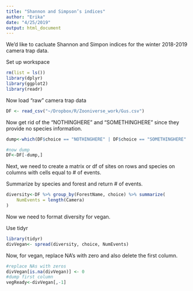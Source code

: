```yaml
---
title: "Shannon and Simpson’s indices"
author: "Erika"
date: "4/25/2019"
output: html_document
---
```

We'd like to cacluate Shannon and Simpon indices for the winter 2018-2019 camera trap data.

Set up workspace
```r
rm(list = ls())
library(dplyr)
library(ggplot2)
library(readr)
```

Now load "raw" camera trap data
```r
DF <- read_csv("~/Dropbox/R/Zooniverse_work/Gus.csv")
```
Now get rid of the "NOTHINGHERE" and "SOMETHINGHERE" since they provide no species information.

```r
dump<-which(DF$choice == "NOTHINGHERE" | DF$choice == "SOMETHINGHERE" | DF$choice == "HUMAN")

#now dump
DF<-DF[-dump,]
```
Next, we need to create a matrix or df of sites on rows and species on columns with cells equal to # of events.

Summarize by species and forest and return # of events.

```r
diversity<-DF %>% group_by(ForestName, choice) %>% summarize(
	NumEvents = length(Camera)
)
```
Now we need to format diversity for vegan.

Use tidyr
```r
library(tidyr)
divVegan<- spread(diversity, choice, NumEvents)
```

Now, for vegan, replace NA's with zero and also delete the first column.

```r
#replace NAs with zeros
divVegan[is.na(divVegan)] <- 0
#dump first column
vegReady<-divVegan[,-1]
```


